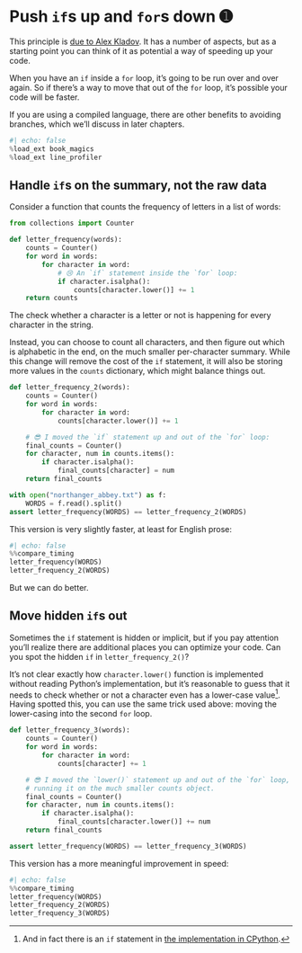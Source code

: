 # Push `if`s up and `for`s down ➊

This principle is [due to Alex Kladov](https://matklad.github.io/2023/11/15/push-ifs-up-and-fors-down.html).
It has a number of aspects, but as a starting point you can think of it as potential a way of speeding up your code.

When you have an `if` inside a `for` loop, it's going to be run over and over again.
So if there's a way to move that out of the `for` loop, it's possible your code will be faster.

If you are using a compiled language, there are other benefits to avoiding branches, which we'll discuss in later chapters.

```python
#| echo: false
%load_ext book_magics
%load_ext line_profiler
```

## Handle `if`s on the summary, not the raw data

Consider a function that counts the frequency of letters in a list of words:

```python
from collections import Counter

def letter_frequency(words):
    counts = Counter()
    for word in words:
        for character in word:
            # 😢 An `if` statement inside the `for` loop:
            if character.isalpha():
                counts[character.lower()] += 1
    return counts
```

The check whether a character is a letter or not is happening for every character in the string.

Instead, you can choose to count all characters, and then figure out which is alphabetic in the end, on the much smaller per-character summary.
While this change will remove the cost of the `if` statement, it will also be storing more values in the `counts` dictionary, which might balance things out.

```python
def letter_frequency_2(words):
    counts = Counter()
    for word in words:
        for character in word:
            counts[character.lower()] += 1

    # 😎 I moved the `if` statement up and out of the `for` loop:
    final_counts = Counter()
    for character, num in counts.items():
        if character.isalpha():
            final_counts[character] = num
    return final_counts

with open("northanger_abbey.txt") as f:
    WORDS = f.read().split()
assert letter_frequency(WORDS) == letter_frequency_2(WORDS)
```

This version is very slightly faster, at least for English prose:

```python
#| echo: false
%%compare_timing
letter_frequency(WORDS)
letter_frequency_2(WORDS)
```

But we can do better.

## Move hidden `if`s out

Sometimes the `if` statement is hidden or implicit, but if you pay attention you'll realize there are additional places you can optimize your code.
Can you spot the hidden `if` in `letter_frequency_2()`?

It's not clear exactly how `character.lower()` function is implemented without reading Python's implementation, but it's reasonable to guess that it needs to check whether or not a character even has a lower-case value[^lower].
Having spotted this, you can use the same trick used above:  moving the lower-casing into the second `for` loop.

[^lower]: And in fact there is an `if` statement in [the implementation in CPython](https://github.com/python/cpython/blob/17ac3933c3c860e08f7963cf270116a39a063be7/Objects/unicodectype.c#L192).


```python
def letter_frequency_3(words):
    counts = Counter()
    for word in words:
        for character in word:
            counts[character] += 1

    # 😎 I moved the `lower()` statement up and out of the `for` loop, only
    # running it on the much smaller counts object.
    final_counts = Counter()
    for character, num in counts.items():
        if character.isalpha():
            final_counts[character.lower()] += num
    return final_counts

assert letter_frequency(WORDS) == letter_frequency_3(WORDS)
```

This version has a more meaningful improvement in speed:

```python
#| echo: false
%%compare_timing
letter_frequency(WORDS)
letter_frequency_2(WORDS)
letter_frequency_3(WORDS)
```
